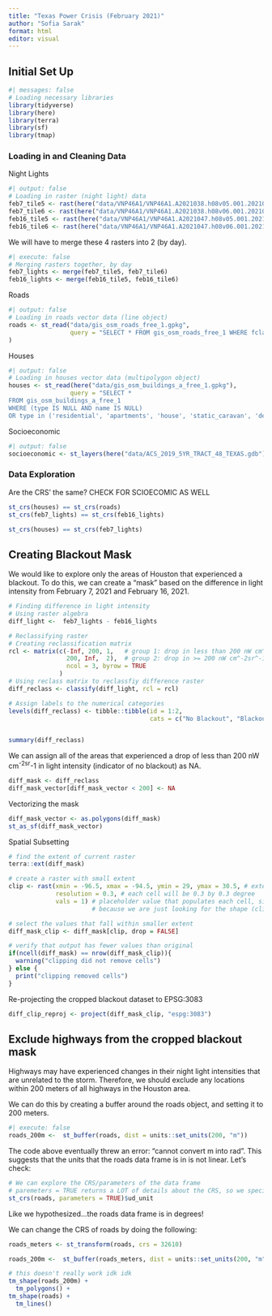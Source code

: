 ```yaml
---
title: "Texas Power Crisis (February 2021)"
author: "Sofia Sarak"
format: html
editor: visual
---
```


## Initial Set Up

```r
#| messages: false
# Loading necessary libraries
library(tidyverse)
library(here)
library(terra)
library(sf)
library(tmap)
```

### Loading in and Cleaning Data

Night Lights
```r
#| output: false
# Loading in raster (night light) data
feb7_tile5 <- rast(here("data/VNP46A1/VNP46A1.A2021038.h08v05.001.2021039064328.tif"))
feb7_tile6 <- rast(here("data/VNP46A1/VNP46A1.A2021038.h08v06.001.2021039064329.tif"))
feb16_tile5 <- rast(here("data/VNP46A1/VNP46A1.A2021047.h08v05.001.2021048091106.tif"))
feb16_tile6 <- rast(here("data/VNP46A1/VNP46A1.A2021047.h08v06.001.2021048091105.tif"))
```

We will have to merge these 4 rasters into 2 (by day). 

```r
#| execute: false
# Merging rasters together, by day
feb7_lights <- merge(feb7_tile5, feb7_tile6)
feb16_lights <- merge(feb16_tile5, feb16_tile6)
```


Roads
```r
#| output: false
# Loading in roads vector data (line object)
roads <- st_read("data/gis_osm_roads_free_1.gpkg",
                 query = "SELECT * FROM gis_osm_roads_free_1 WHERE fclass='motorway'"
)
```
Houses
```r
#| output: false
# Loading in houses vector data (multipolygon object)
houses <- st_read(here("data/gis_osm_buildings_a_free_1.gpkg"),
                 query = "SELECT *
FROM gis_osm_buildings_a_free_1
WHERE (type IS NULL AND name IS NULL)
OR type in ('residential', 'apartments', 'house', 'static_caravan', 'detached')")
```
Socioeconomic
```r
#| output: false
socioeconomic <- st_layers(here("data/ACS_2019_5YR_TRACT_48_TEXAS.gdb"))
```

### Data Exploration

Are the CRS' the same?
CHECK FOR SCIOECOMIC AS WELL
```r
st_crs(houses) == st_crs(roads)
st_crs(feb7_lights) == st_crs(feb16_lights)

st_crs(houses) == st_crs(feb7_lights)
```


## Creating Blackout Mask

We would like to explore only the areas of Houston that experienced a blackout. To do this, we can create a "mask" based on the difference in light intensity from February 7, 2021 and February 16, 2021.

```r
# Finding difference in light intensity
# Using raster algebra
diff_light <-  feb7_lights - feb16_lights

# Reclassifying raster
# Creating reclassification matrix
rcl <- matrix(c(-Inf, 200, 1,   # group 1: drop in less than 200 nW cm^-2sr^-1 
                200, Inf,  2),  # group 2: drop in >= 200 nW cm^-2sr^-1 
                ncol = 3, byrow = TRUE
              )
# Using reclass matrix to reclassfiy difference raster
diff_reclass <- classify(diff_light, rcl = rcl)

# Assign labels to the numerical categories
levels(diff_reclass) <- tibble::tibble(id = 1:2, 
                                       cats = c("No Blackout", "Blackout"))


summary(diff_reclass)
```
We can assign all of the areas that experienced a drop of less than 200 nW cm^-2sr^-1 in light intensity (indicator of no blackout) as NA.

```r
diff_mask <- diff_reclass
diff_mask_vector[diff_mask_vector < 200] <- NA
```

Vectorizing the mask

```r
diff_mask_vector <- as.polygons(diff_mask)
st_as_sf(diff_mask_vector)
```
Spatial Subsetting
```r
# find the extent of current raster
terra::ext(diff_mask)

# create a raster with small extent
clip <- rast(xmin = -96.5, xmax = -94.5, ymin = 29, ymax = 30.5, # extent defined using x and y
             resolution = 0.3, # each cell will be 0.3 by 0.3 degree
             vals = 1) # placeholder value that populates each cell, since we are not using actual cell values
                       # because we are just looking for the shape (clip)

# select the values that fall within smaller extent
diff_mask_clip <- diff_mask[clip, drop = FALSE]

# verify that output has fewer values than original
if(ncell(diff_mask) == nrow(diff_mask_clip)){
  warning("clipping did not remove cells")
} else {
  print("clipping removed cells")
}
```

Re-projecting the cropped blackout dataset to EPSG:3083
```r
diff_clip_reproj <- project(diff_mask_clip, "espg:3083")
```












## Exclude highways from the cropped blackout mask
Highways may have experienced changes in their night light intensities that are unrelated to the storm. Therefore, we should exclude any locations within 200 meters of all highways in the Houston area.

We can do this by creating a buffer around the roads object, and setting it to 200 meters.
```r
#| execute: false
roads_200m <-  st_buffer(roads, dist = units::set_units(200, "m"))
```
The code above eventually threw an error: "cannot convert m into rad". This suggests that the units that the roads data frame is in is not linear. Let's check:
```r
# We can explore the CRS/parameters of the data frame
# paremeters = TRUE returns a LOT of details about the CRS, so we specify that we just want to know the units
st_crs(roads, parameters = TRUE)$ud_unit 
```
Like we hypothesized...the roads data frame is in degrees!

We can change the CRS of roads by doing the following:
```r
roads_meters <- st_transform(roads, crs = 32610)
```

```r
roads_200m <-  st_buffer(roads_meters, dist = units::set_units(200, "m"))
```


```r
# this doesn't really work idk idk
tm_shape(roads_200m) +
  tm_polygons() +
tm_shape(roads) +
  tm_lines()
```

